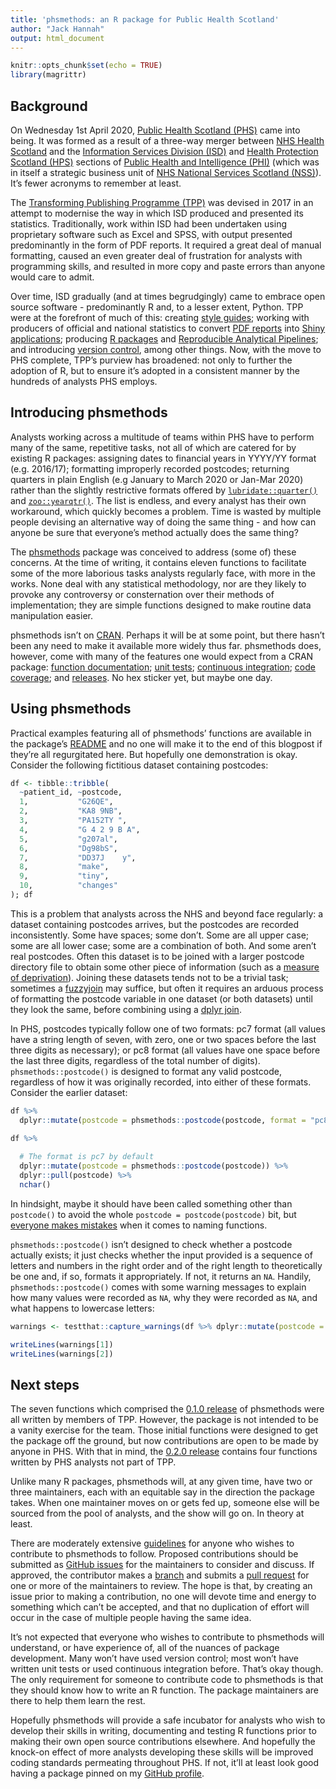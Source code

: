 ```yaml
---
title: 'phsmethods: an R package for Public Health Scotland'
author: "Jack Hannah"
output: html_document
---
```


```r
knitr::opts_chunk$set(echo = TRUE)
library(magrittr)
```


## Background

On Wednesday 1st April 2020, [Public Health Scotland (PHS)](https://www.publichealthscotland.scot/) came into being. It was formed as a result of a three-way merger between [NHS Health Scotland](http://www.healthscotland.scot/) and the [Information Services Division (ISD)](https://www.isdscotland.org/) and [Health Protection Scotland (HPS)](https://www.hps.scot.nhs.uk/) sections of [Public Health and Intelligence (PHI)](https://nhsnss.org/how-nss-works/our-structure/public-health-and-intelligence/) (which was in itself a strategic business unit of [NHS National Services Scotland (NSS)](https://nhsnss.org/)). It's fewer acronyms to remember at least.

The [Transforming Publishing Programme (TPP)](https://www.isdscotland.org/Products-and-Services/Transforming-Publishing-Programme/) was devised in 2017 in an attempt to modernise the way in which ISD produced and presented its statistics. Traditionally, work within ISD had been undertaken using proprietary software such as Excel and SPSS, with output presented predominantly in the form of PDF reports. It required a great deal of manual formatting, caused an even greater deal of frustration for analysts with programming skills, and resulted in more copy and paste errors than anyone would care to admit.

Over time, ISD gradually (and at times begrudgingly) came to embrace open source software - predominantly R and, to a lesser extent, Python. TPP were at the forefront of much of this: creating [style guides](https://github.com/Health-SocialCare-Scotland/R-Resources/blob/master/PHI%20R%20style%20guide.md); working with producers of official and national statistics to convert [PDF reports](https://www.isdscotland.org/Health-Topics/Mental-Health/Publications/2017-03-14/2017-03-14-Mental-Health-Report.pdf?34582155943) into [Shiny applications](https://www.isdscotland.org/Health-Topics/Mental-Health/Publications/2019-09-10/mental-health-inpatient-activity/data-explorer/); producing [R packages](https://github.com/NHS-NSS-transforming-publications/hsmr) and [Reproducible Analytical Pipelines](https://www.isdscotland.org/About-ISD/Methodologies/_docs/Reproducible_Analytical_Pipelines_paper_v1.4.pdf); and introducing [version control](https://nhs-nss-transforming-publications.github.io/git-guide/), among other things. Now, with the move to PHS complete, TPP's purview has broadened: not only to further the adoption of R, but to ensure it's adopted in a consistent manner by the hundreds of analysts PHS employs.


## Introducing phsmethods

Analysts working across a multitude of teams within PHS have to perform many of the same, repetitive tasks, not all of which are catered for by existing R packages: assigning dates to financial years in YYYY/YY format (e.g. 2016/17); formatting improperly recorded postcodes; returning quarters in plain English (e.g January to March 2020 or Jan-Mar 2020) rather than the slightly restrictive formats offered by [`lubridate::quarter()`](https://lubridate.tidyverse.org/reference/quarter.html) and [`zoo::yearqtr()`](https://cran.r-project.org/web/packages/zoo/zoo.pdf). The list is endless, and every analyst has their own workaround, which quickly becomes a problem. Time is wasted by multiple people devising an alternative way of doing the same thing - and how can anyone be sure that everyone's method actually does the same thing?

The [phsmethods](https://github.com/Health-SocialCare-Scotland/phsmethods) package was conceived to address (some of) these concerns. At the time of writing, it contains eleven functions to facilitate some of the more laborious tasks analysts regularly face, with more in the works. None deal with any statistical methodology, nor are they likely to provoke any controversy or consternation over their methods of implementation; they are simple functions designed to make routine data manipulation easier.

phsmethods isn't on [CRAN](https://cran.r-project.org/). Perhaps it will be at some point, but there hasn't been any need to make it available more widely thus far. phsmethods does, however, come with many of the features one would expect from a CRAN package: [function documentation](https://github.com/Health-SocialCare-Scotland/phsmethods/tree/master/man); [unit tests](https://github.com/Health-SocialCare-Scotland/phsmethods/tree/master/tests/testthat); [continuous integration](https://travis-ci.com/github/Health-SocialCare-Scotland/phsmethods); [code coverage](https://codecov.io/gh/Health-SocialCare-Scotland/phsmethods); and [releases](https://github.com/Health-SocialCare-Scotland/phsmethods/releases). No hex sticker yet, but maybe one day.


## Using phsmethods

Practical examples featuring all of phsmethods' functions are available in the package's [README](https://github.com/Health-SocialCare-Scotland/phsmethods/blob/master/README.md) and no one will make it to the end of this blogpost if they're all regurgitated here. But hopefully one demonstration is okay. Consider the following fictitious dataset containing postcodes:

```r
df <- tibble::tribble(
  ~patient_id, ~postcode,
  1,           "G26QE",
  2,           "KA8 9NB",
  3,           "PA152TY ",
  4,           "G 4 2 9 B A",
  5,           "g207al",
  6,           "Dg98bS",
  7,           "DD37J    y",
  8,           "make",
  9,           "tiny",
  10,          "changes"
); df
```


This is a problem that analysts across the NHS and beyond face regularly: a dataset containing postcodes arrives, but the postcodes are recorded inconsistently. Some have spaces; some don't. Some are all upper case; some are all lower case; some are a combination of both. And some aren't real postcodes. Often this dataset is to be joined with a larger postcode directory file to obtain some other piece of information (such as a [measure of deprivation](https://www.gov.scot/collections/scottish-index-of-multiple-deprivation-2020/)). Joining these datasets tends not to be a trivial task; sometimes a [fuzzyjoin](https://github.com/dgrtwo/fuzzyjoin) may suffice, but often it requires an arduous process of formatting the postcode variable in one dataset (or both datasets) until they look the same, before combining using a [dplyr join](https://dplyr.tidyverse.org/reference/join.html).

In PHS, postcodes typically follow one of two formats: pc7 format (all values have a string length of seven, with zero, one or two spaces before the last three digits as necessary); or pc8 format (all values have one space before the last three digits, regardless of the total number of digits). `phsmethods::postcode()` is designed to format any valid postcode, regardless of how it was originally recorded, into either of these formats. Consider the earlier dataset:

```r
df %>%
  dplyr::mutate(postcode = phsmethods::postcode(postcode, format = "pc8"))

df %>%
  
  # The format is pc7 by default
  dplyr::mutate(postcode = phsmethods::postcode(postcode)) %>%
  dplyr::pull(postcode) %>%
  nchar()
```


In hindsight, maybe it should have been called something other than `postcode()` to avoid the whole `postcode = postcode(postcode)` bit, but [everyone makes mistakes](https://www.tidyverse.org/blog/2018/06/conflicted/) when it comes to naming functions. 

`phsmethods::postcode()` isn't designed to check whether a postcode actually exists; it just checks whether the input provided is a sequence of letters and numbers in the right order and of the right length to theoretically be one and, if so, formats it appropriately. If not, it returns an `NA`. Handily, `phsmethods::postcode()` comes with some warning messages to explain how many values were recorded as `NA`, why they were recorded as `NA`, and what happens to lowercase letters:

```r
warnings <- testthat::capture_warnings(df %>% dplyr::mutate(postcode = phsmethods::postcode(postcode)))

writeLines(warnings[1])
writeLines(warnings[2])
```


## Next steps

The seven functions which comprised the [0.1.0 release](https://github.com/Health-SocialCare-Scotland/phsmethods/releases/tag/0.1.0) of phsmethods were all written by members of TPP. However, the package is not intended to be a vanity exercise for the team. Those initial functions were designed to get the package off the ground, but now contributions are open to be made by anyone in PHS. With that in mind, the [0.2.0 release](https://github.com/Health-SocialCare-Scotland/phsmethods/releases/tag/0.2.0) contains four functions written by PHS analysts not part of TPP.

Unlike many R packages, phsmethods will, at any given time, have two or three maintainers, each with an equitable say in the direction the package takes. When one maintainer moves on or gets fed up, someone else will be sourced from the pool of analysts, and the show will go on. In theory at least.

There are moderately extensive [guidelines](https://github.com/Health-SocialCare-Scotland/phsmethods/tree/master#contributing-to-phsmethods) for anyone who wishes to contribute to phsmethods to follow. Proposed contributions should be submitted as [GitHub issues](https://github.com/Health-SocialCare-Scotland/phsmethods/issues) for the maintainers to consider and discuss. If approved, the contributor makes a [branch](https://github.com/Health-SocialCare-Scotland/phsmethods/branches) and submits a [pull request](https://github.com/Health-SocialCare-Scotland/phsmethods/pulls) for one or more of the maintainers to review. The hope is that, by creating an issue prior to making a contribution, no one will devote time and energy to something which can't be accepted, and that no duplication of effort will occur in the case of multiple people having the same idea.

It's not expected that everyone who wishes to contribute to phsmethods will understand, or have experience of, all of the nuances of package development. Many won't have used version control; most won't have written unit tests or used continuous integration before. That's okay though. The only requirement for someone to contribute code to phsmethods is that they should know how to write an R function. The package maintainers are there to help them learn the rest.

Hopefully phsmethods will provide a safe incubator for analysts who wish to develop their skills in writing, documenting and testing R functions prior to making their own open source contributions elsewhere. And hopefully the knock-on effect of more analysts developing these skills will be improved coding standards permeating throughout PHS. If not, it'll at least look good having a package pinned on my [GitHub profile](https://github.com/jackhannah95). 